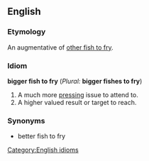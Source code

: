 ==English==
<!--===Pronunciation===-->
===Etymology===
An augmentative of [[other fish to fry]].

===Idiom=== <!--Quite sure this is not a Noun; Replace if necessary.-->
'''bigger fish to fry''' (''Plural:'' '''bigger fishes to fry''')

# A much more [[pressing]] issue to attend to.
# A higher valued result or target to reach.

===Synonyms===
* better fish to fry

[[Category:English idioms]]